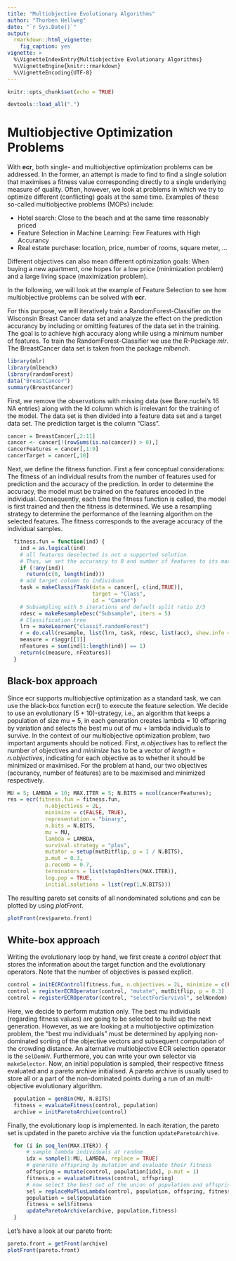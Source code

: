 ```yaml
---
title: "Multiobjective Evolutionary Algorithms"
author: "Thorben Hellweg"
date: "`r Sys.Date()`"
output:
  rmarkdown::html_vignette:
    fig_caption: yes
vignette: >
  %\VignetteIndexEntry{Multiobjective Evolutionary Algorithms}
  %\VignetteEngine{knitr::rmarkdown}
  %\VignetteEncoding{UTF-8}
---
```


```r
knitr::opts_chunk$set(echo = TRUE)
```
```r
devtools::load_all(".")
```

# Multiobjective Optimization Problems

With **ecr**, both single- and multiobjective optimization problems can be addressed. In the former, an attempt is made to find to find a single solution that maximises a fitness value corresponding directly to a single underlying measure of quality. Often, however, we look at problems in which we try to optimize different (conflicting) goals at the same time. Examples of these so-called multiobjective problems (MOPs) include:

* Hotel search: Close to the beach and at the same time reasonably priced
* Feature Selection in Machine Learning: Few Features with High Accurancy
* Real estate purchase: location, price, number of rooms, square meter, ...

Different objectives can also mean different optimization goals: When buying a new apartment, one hopes for a low price (minimization problem) and a large living space (maximization problem).

In the following, we will look at the example of Feature Selection to see how multiobjective problems can be solved with **ecr**.

For this purpose, we will iteratively train a RandomForest-Classifier on the Wisconsin Breast Cancer data set and analyze the effect on the prediction accurancy by including or omitting features of the data set in the training. The goal is to achieve high accuracy along while using a minimum number of features. To train the RandomForest-Classifier we use the R-Package *mlr*. The BreastCancer data set is taken from the package *mlbench*.

```r
library(mlr)
library(mlbench)
library(randomForest)
data("BreastCancer")
summary(BreastCancer)
```

First, we remove the observations with missing data (see Bare.nuclei's 16 NA entries) along with the Id column which is irrelevant for the training of the model. The data set is then divided into a feature data set and a target data set. The prediction target is the column "Class".

```r
cancer = BreastCancer[,2:11]
cancer <- cancer[!(rowSums(is.na(cancer)) > 0),]
cancerFeatures = cancer[,1:9]
cancerTarget = cancer[,10]
```

Next, we define the fitness function. First a few conceptual considerations: The fitness of an individual results from the number of features used for prediction and the accuracy of the prediction. In order to determine the accuracy, the model must be trained on the features encoded in the individual. Consequently, each time the fitness function is called, the model is first trained and then the fitness is determined. We use a resampling strategy to determine the performance of the learning algorithm on the selected features. The fitness corresponds to the average accuracy of the individual samples.

```r
  fitness.fun = function(ind) {
    ind = as.logical(ind)
    # all features deselected is not a supported solution.
    # Thus, we set the accurancy to 0 and number of features to its maximum.
    if (!any(ind))
      return(c(0, length(ind)))
    # add target column to individuum
    task = makeClassifTask(data = cancer[, c(ind,TRUE)],
                           target = "Class",
                           id = "Cancer")
    # Subsampling with 5 iterations and default split ratio 2/3
    rdesc = makeResampleDesc("Subsample", iters = 5)
    # Classification tree
    lrn = makeLearner("classif.randomForest")
    r = do.call(resample, list(lrn, task, rdesc, list(acc), show.info = FALSE))
    measure = r$aggr[[1]]
    nFeatures = sum(ind[1:length(ind)] == 1)
    return(c(measure, nFeatures))
  }
```

## Black-box approach 
Since ecr supports multiobjective optimization as a standard task, we can use the black-box function ecr() to execute the feature selection. We decide to use an evolutionary $(5 + 10)$-strategy, i.e., an algorithm that keeps a population of size mu = 5, in each generation creates lambda = 10 offspring by variation and selects the best mu out of mu + lambda individuals to survive. In the context of our multiobjective optimization problem, two important arguments should be noticed. First, *n.objectives* has to reflect the number of objectives and *minimize* has to be a vector of *length = n.objectives*, indicating for each objective as to whether it should be minimized or maximised. For the problem at hand, our two objectives (accurancy, number of features) are to be maximised and minimized respectively. 
```r
MU = 5; LAMBDA = 10; MAX.ITER = 5; N.BITS = ncol(cancerFeatures);
res = ecr(fitness.fun = fitness.fun, 
            n.objectives = 2L, 
            minimize = c(FALSE, TRUE), 
            representation = "binary",
            n.bits = N.BITS, 
            mu = MU, 
            lambda = LAMBDA, 
            survival.strategy = "plus",
            mutator = setup(mutBitflip, p = 1 / N.BITS),
            p.mut = 0.3, 
            p.recomb = 0.7, 
            terminators = list(stopOnIters(MAX.ITER)),
            log.pop = TRUE,
            initial.solutions = list(rep(1,N.BITS)))
```

The resulting pareto set consits of all nondominated solutions and can be plotted by using *plotFront*.
```r
plotFront(res$pareto.front)
```

## White-box approach
Writing the evolutionary loop by hand, we first create a *control object* that stores the information about the target function and the evolutionary operators. Note that the number of objectives is passed explicit.
```r
control = initECRControl(fitness.fun, n.objectives = 2L, minimize = c(FALSE, TRUE))
control = registerECROperator(control, "mutate", mutBitflip, p = 0.3)
control = registerECROperator(control, "selectForSurvival", selNondom)
```
Here, we decide to perform mutation only. The best mu individuals (regarding fitness values) are going to be selected to build up the next generation. However, as we are looking at a multiobjective optimization problem, the "best mu individuals" must be determined by applying non-dominated sorting of the objective vectors and subsequent computation of the crowding distance. An alternative multiobjective ECR selection operator is the `selDomHV`. Furthermore, you can write your own selector via `makeSelector`. Now, an initial population is sampled, their respective fitness evaluated and a pareto archive initialised. A pareto archive is usually used to store all or a part of the non-dominated points during a run of an multi-objective evolutionary algorithm.

```r
  population = genBin(MU, N.BITS)
  fitness = evaluateFitness(control, population)
  archive = initParetoArchive(control)
```
Finally, the evolutionary loop is implemented. In each iteration, the pareto set is updated in the pareto archive via the function `updateParetoArchive`. 
```r
  for (i in seq_len(MAX.ITER)) {
      # sample lambda individuals at random
      idx = sample(1:MU, LAMBDA, replace = TRUE)
      # generate offspring by mutation and evaluate their fitness
      offspring = mutate(control, population[idx], p.mut = 1)
      fitness.o = evaluateFitness(control, offspring)
      # now select the best out of the union of population and offspring
      sel = replaceMuPlusLambda(control, population, offspring, fitness, fitness.o)
      population = sel$population
      fitness = sel$fitness
      updateParetoArchive(archive, population,fitness)
  }
```
Let's have a look at our pareto front:
```r
pareto.front = getFront(archive)
plotFront(pareto.front)
```